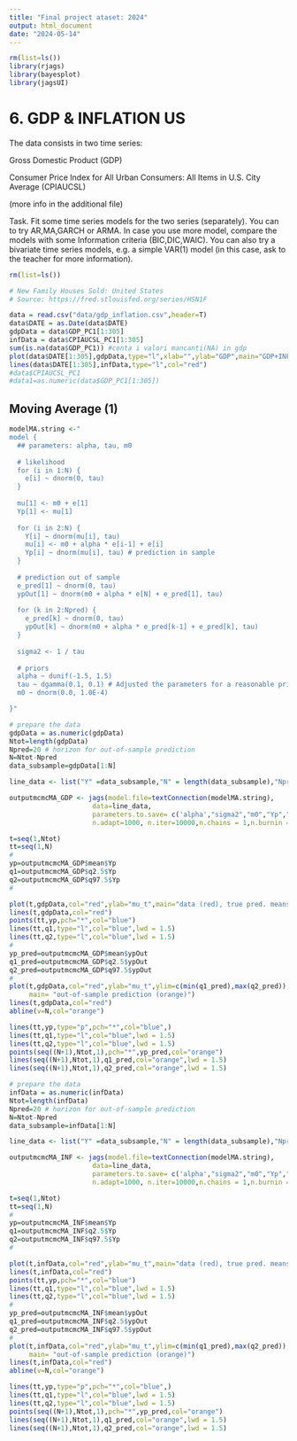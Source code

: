 ```yaml
---
title: "Final project ataset: 2024"
output: html_document
date: "2024-05-14"
---
```


```r
rm(list=ls())
library(rjags)
library(bayesplot)
library(jagsUI)
```

# 6. GDP & INFLATION US

The data consists in two time series:

Gross Domestic Product (GDP) 

Consumer Price Index for All Urban Consumers: All Items in U.S. City Average (CPIAUCSL)

(more info in the additional file)

Task. Fit some time series models for the two series (separately). You can to try  AR,MA,GARCH or ARMA. In case you use more model, compare the models 
with some Information criteria (BIC,DIC,WAIC). 
You can also  try a bivariate time series models, e.g. a simple VAR(1) model (in this case, ask to the teacher for more information). 



```r
rm(list=ls())

# New Family Houses Sold: United States
# Source: https://fred.stlouisfed.org/series/HSN1F

data = read.csv("data/gdp_inflation.csv",header=T)
data$DATE = as.Date(data$DATE)
gdpData = data$GDP_PC1[1:305]
infData = data$CPIAUCSL_PC1[1:305]
sum(is.na(data$GDP_PC1)) #conta i valori mancanti(NA) in gdp
plot(data$DATE[1:305],gdpData,type="l",xlab="",ylab="GDP",main="GDP+INFL")
lines(data$DATE[1:305],infData,type="l",col="red")
#data$CPIAUCSL_PC1
#data1=as.numeric(data$GDP_PC1[1:305])
```

## Moving Average (1)
```r
modelMA.string <-"
model {
  ## parameters: alpha, tau, m0
  
  # likelihood 
  for (i in 1:N) {
    e[i] ~ dnorm(0, tau)
  }
  
  mu[1] <- m0 + e[1]
  Yp[1] <- mu[1]
  
  for (i in 2:N) {
    Y[i] ~ dnorm(mu[i], tau)
    mu[i] <- m0 + alpha * e[i-1] + e[i]
    Yp[i] ~ dnorm(mu[i], tau) # prediction in sample
  }
  
  # prediction out of sample 
  e_pred[1] ~ dnorm(0, tau)
  ypOut[1] ~ dnorm(m0 + alpha * e[N] + e_pred[1], tau)
  
  for (k in 2:Npred) {
    e_pred[k] ~ dnorm(0, tau)
    ypOut[k] ~ dnorm(m0 + alpha * e_pred[k-1] + e_pred[k], tau)
  }
  
  sigma2 <- 1 / tau
  
  # priors 
  alpha ~ dunif(-1.5, 1.5)
  tau ~ dgamma(0.1, 0.1) # Adjusted the parameters for a reasonable prior
  m0 ~ dnorm(0.0, 1.0E-4)

}"
```

```r
# prepare the data 
gdpData = as.numeric(gdpData)
Ntot=length(gdpData)
Npred=20 # horizon for out-of-sample prediction
N=Ntot-Npred
data_subsample=gdpData[1:N]

line_data <- list("Y" =data_subsample,"N" = length(data_subsample),"Npred"=Npred)

outputmcmcMA_GDP <- jags(model.file=textConnection(modelMA.string),
                     data=line_data,
                     parameters.to.save= c('alpha',"sigma2","m0","Yp","ypOut"), 
                     n.adapt=1000, n.iter=10000,n.chains = 1,n.burnin = 2000)

```

```r

t=seq(1,Ntot)
tt=seq(1,N)
#
yp=outputmcmcMA_GDP$mean$Yp
q1=outputmcmcMA_GDP$q2.5$Yp
q2=outputmcmcMA_GDP$q97.5$Yp
#

plot(t,gdpData,col="red",ylab="mu_t",main="data (red), true pred. means (magenta), in samp.pred. (blue)")
lines(t,gdpData,col="red")
points(tt,yp,pch="*",col="blue")
lines(tt,q1,type="l",col="blue",lwd = 1.5)
lines(tt,q2,type="l",col="blue",lwd = 1.5)
#
yp_pred=outputmcmcMA_GDP$mean$ypOut
q1_pred=outputmcmcMA_GDP$q2.5$ypOut
q2_pred=outputmcmcMA_GDP$q97.5$ypOut
#
plot(t,gdpData,col="red",ylab="mu_t",ylim=c(min(q1_pred),max(q2_pred)),
     main= "out-of-sample prediction (orange)")
lines(t,gdpData,col="red")
abline(v=N,col="orange")

lines(tt,yp,type="p",pch="*",col="blue",)
lines(tt,q1,type="l",col="blue",lwd = 1.5)
lines(tt,q2,type="l",col="blue",lwd = 1.5)
points(seq((N+1),Ntot,1),pch="*",yp_pred,col="orange")
lines(seq((N+1),Ntot,1),q1_pred,col="orange",lwd = 1.5)
lines(seq((N+1),Ntot,1),q2_pred,col="orange",lwd = 1.5)

```

```r
# prepare the data 
infData = as.numeric(infData)
Ntot=length(infData)
Npred=20 # horizon for out-of-sample prediction
N=Ntot-Npred
data_subsample=infData[1:N]

line_data <- list("Y" =data_subsample,"N" = length(data_subsample),"Npred"=Npred)

outputmcmcMA_INF <- jags(model.file=textConnection(modelMA.string),
                     data=line_data,
                     parameters.to.save= c('alpha',"sigma2","m0","Yp","ypOut"), 
                     n.adapt=1000, n.iter=10000,n.chains = 1,n.burnin = 2000)

```

```r

t=seq(1,Ntot)
tt=seq(1,N)
#
yp=outputmcmcMA_INF$mean$Yp
q1=outputmcmcMA_INF$q2.5$Yp
q2=outputmcmcMA_INF$q97.5$Yp
#

plot(t,infData,col="red",ylab="mu_t",main="data (red), true pred. means (magenta), in samp.pred. (blue)")
lines(t,infData,col="red")
points(tt,yp,pch="*",col="blue")
lines(tt,q1,type="l",col="blue",lwd = 1.5)
lines(tt,q2,type="l",col="blue",lwd = 1.5)
#
yp_pred=outputmcmcMA_INF$mean$ypOut
q1_pred=outputmcmcMA_INF$q2.5$ypOut
q2_pred=outputmcmcMA_INF$q97.5$ypOut
#
plot(t,infData,col="red",ylab="mu_t",ylim=c(min(q1_pred),max(q2_pred)),
     main= "out-of-sample prediction (orange)")
lines(t,infData,col="red")
abline(v=N,col="orange")

lines(tt,yp,type="p",pch="*",col="blue",)
lines(tt,q1,type="l",col="blue",lwd = 1.5)
lines(tt,q2,type="l",col="blue",lwd = 1.5)
points(seq((N+1),Ntot,1),pch="*",yp_pred,col="orange")
lines(seq((N+1),Ntot,1),q1_pred,col="orange",lwd = 1.5)
lines(seq((N+1),Ntot,1),q2_pred,col="orange",lwd = 1.5)

```

